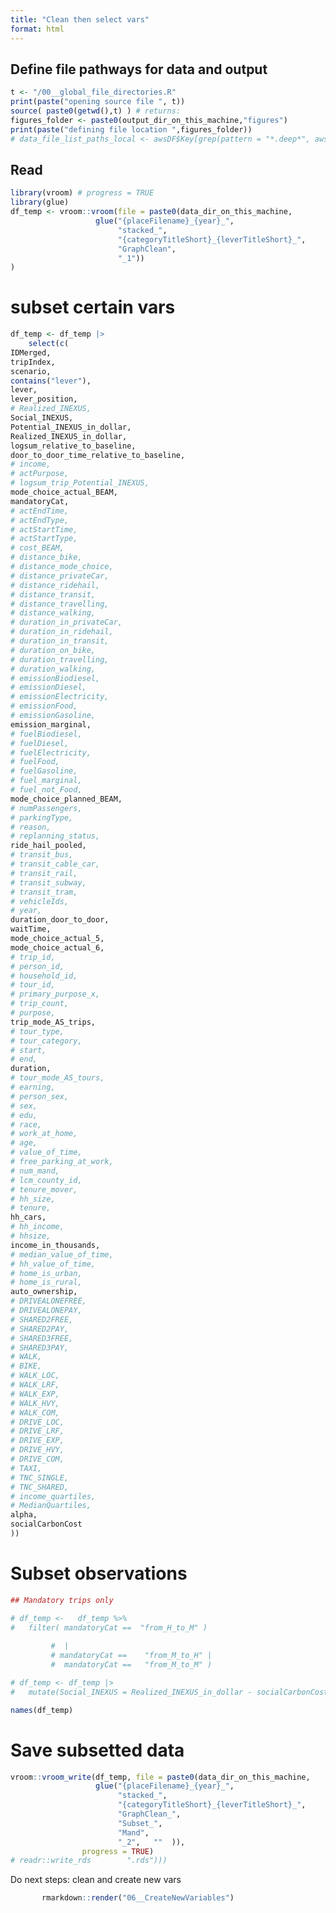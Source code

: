 ```yaml
---
title: "Clean then select vars"
format: html
---
```


## Define file pathways for data and output

```r
t <- "/00__global_file_directories.R"
print(paste("opening source file ", t))
source( paste0(getwd(),t) ) # returns: 
figures_folder <- paste0(output_dir_on_this_machine,"figures")
print(paste("defining file location ",figures_folder))
# data_file_list_paths_local <- awsDF$Key[grep(pattern = "*.deep*", awsDF$Key)]
```

## Read

```r
library(vroom) # progress = TRUE
library(glue)
df_temp <- vroom::vroom(file = paste0(data_dir_on_this_machine,
                   glue("{placeFilename}_{year}_",
                        "stacked_",
                        "{categoryTitleShort}_{leverTitleShort}_",
                        "GraphClean",
                        "_1")) 
)
```

# subset certain vars

```r
df_temp <- df_temp |> 
    select(c(
IDMerged,
tripIndex,
scenario,
contains("lever"),
lever,
lever_position,
# Realized_INEXUS,
Social_INEXUS,
Potential_INEXUS_in_dollar,
Realized_INEXUS_in_dollar,
logsum_relative_to_baseline,
door_to_door_time_relative_to_baseline,
# income,
# actPurpose,
# logsum_trip_Potential_INEXUS,
mode_choice_actual_BEAM,
mandatoryCat,
# actEndTime,
# actEndType,
# actStartTime,
# actStartType,
# cost_BEAM,
# distance_bike,
# distance_mode_choice,
# distance_privateCar,
# distance_ridehail,
# distance_transit,
# distance_travelling,
# distance_walking,
# duration_in_privateCar,
# duration_in_ridehail,
# duration_in_transit,
# duration_on_bike,
# duration_travelling,
# duration_walking,
# emissionBiodiesel,
# emissionDiesel,
# emissionElectricity,
# emissionFood,
# emissionGasoline,
emission_marginal,
# fuelBiodiesel,
# fuelDiesel,
# fuelElectricity,
# fuelFood,
# fuelGasoline,
# fuel_marginal,
# fuel_not_Food,
mode_choice_planned_BEAM,
# numPassengers,
# parkingType,
# reason,
# replanning_status,
ride_hail_pooled,
# transit_bus,
# transit_cable_car,
# transit_rail,
# transit_subway,
# transit_tram,
# vehicleIds,
# year,
duration_door_to_door,
waitTime,
mode_choice_actual_5,
mode_choice_actual_6,
# trip_id,
# person_id,
# household_id,
# tour_id,
# primary_purpose_x,
# trip_count,
# purpose,
trip_mode_AS_trips,
# tour_type,
# tour_category,
# start,
# end,
duration,
# tour_mode_AS_tours,
# earning,
# person_sex,
# sex,
# edu,
# race,
# work_at_home,
# age,
# value_of_time,
# free_parking_at_work,
# num_mand,
# lcm_county_id,
# tenure_mover,
# hh_size,
# tenure,
hh_cars,
# hh_income,
# hhsize,
income_in_thousands,
# median_value_of_time,
# hh_value_of_time,
# home_is_urban,
# home_is_rural,
auto_ownership,
# DRIVEALONEFREE,
# DRIVEALONEPAY,
# SHARED2FREE,
# SHARED2PAY,
# SHARED3FREE,
# SHARED3PAY,
# WALK,
# BIKE,
# WALK_LOC,
# WALK_LRF,
# WALK_EXP,
# WALK_HVY,
# WALK_COM,
# DRIVE_LOC,
# DRIVE_LRF,
# DRIVE_EXP,
# DRIVE_HVY,
# DRIVE_COM,
# TAXI,
# TNC_SINGLE,
# TNC_SHARED,
# income_quartiles,
# MedianQuartiles,
alpha,
socialCarbonCost
))
```

# Subset observations

```r
## Mandatory trips only

# df_temp <-   df_temp %>%
#   filter( mandatoryCat ==  "from_H_to_M" )
          
         #  |
         # mandatoryCat ==    "from_M_to_H" |
         #  mandatoryCat ==   "from_M_to_M" )

# df_temp <- df_temp |>
#   mutate(Social_INEXUS = Realized_INEXUS_in_dollar - socialCarbonCost)
```

```r
names(df_temp)
```

# Save subsetted data

```r
vroom::vroom_write(df_temp, file = paste0(data_dir_on_this_machine,
                   glue("{placeFilename}_{year}_",
                        "stacked_",
                        "{categoryTitleShort}_{leverTitleShort}_",
                        "GraphClean_",
                        "Subset_",
                        "Mand",
                        "_2",   ""  )),
                progress = TRUE)
# readr::write_rds        ".rds")))
```

Do next steps: clean and create new vars

```r
       rmarkdown::render("06__CreateNewVariables")
```

```r

```
